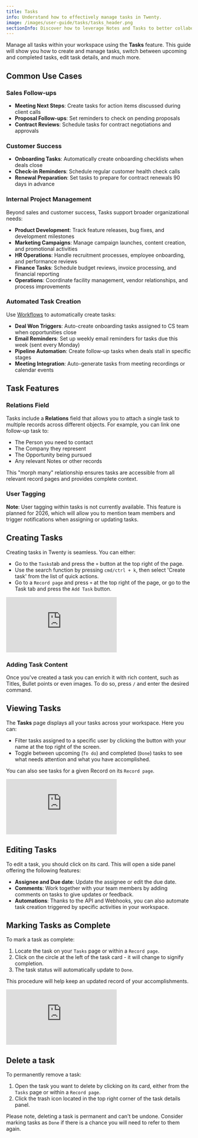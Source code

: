 ```yaml
---
title: Tasks
info: Understand how to effectively manage tasks in Twenty.
image: /images/user-guide/tasks/tasks_header.png
sectionInfo: Discover how to leverage Notes and Tasks to better collaborate with your team.
---
```


Manage all tasks within your workspace using the **Tasks** feature. This guide will show you how to create and manage tasks, switch between upcoming and completed tasks, edit task details, and much more.

## Common Use Cases

### Sales Follow-ups
- **Meeting Next Steps**: Create tasks for action items discussed during client calls
- **Proposal Follow-ups**: Set reminders to check on pending proposals
- **Contract Reviews**: Schedule tasks for contract negotiations and approvals

### Customer Success
- **Onboarding Tasks**: Automatically create onboarding checklists when deals close
- **Check-in Reminders**: Schedule regular customer health check calls
- **Renewal Preparation**: Set tasks to prepare for contract renewals 90 days in advance

### Internal Project Management
Beyond sales and customer success, Tasks support broader organizational needs:
- **Product Development**: Track feature releases, bug fixes, and development milestones
- **Marketing Campaigns**: Manage campaign launches, content creation, and promotional activities
- **HR Operations**: Handle recruitment processes, employee onboarding, and performance reviews
- **Finance Tasks**: Schedule budget reviews, invoice processing, and financial reporting
- **Operations**: Coordinate facility management, vendor relationships, and process improvements

### Automated Task Creation
Use [Workflows](/user-guide/section/workflows/getting-started-workflows) to automatically create tasks:
- **Deal Won Triggers**: Auto-create onboarding tasks assigned to CS team when opportunities close
- **Email Reminders**: Set up weekly email reminders for tasks due this week (sent every Monday)
- **Pipeline Automation**: Create follow-up tasks when deals stall in specific stages
- **Meeting Integration**: Auto-generate tasks from meeting recordings or calendar events


## Task Features

### Relations Field
Tasks include a **Relations** field that allows you to attach a single task to multiple records across different objects. For example, you can link one follow-up task to:
- The Person you need to contact
- The Company they represent  
- The Opportunity being pursued
- Any relevant Notes or other records

This "morph many" relationship ensures tasks are accessible from all relevant record pages and provides complete context.

### User Tagging
**Note**: User tagging within tasks is not currently available. This feature is planned for 2026, which will allow you to mention team members and trigger notifications when assigning or updating tasks.

## Creating Tasks

Creating tasks in Twenty is seamless. You can either:

-  Go to the `Tasks`tab and press the `+` button at the top right of the page.
-  Use the search function by pressing `cmd/ctrl + k`, then select 'Create task' from the list of quick actions.
-  Go to a `Record page` and press `+` at the top right of the page, or go to the Task tab and press the `Add Task` button.

<div style={{padding:'70.59% 0 0 0', position:'relative', margin: '32px 0px 0px'}}>
  <iframe 
    src="https://player.vimeo.com/video/928786754?autoplay=1&loop=1&autopause=0&background=1&amp;app_id=58479" 
    frameBorder="0" 
    allow="autoplay; fullscreen; picture-in-picture; clipboard-write" 
    style={{
      position:'absolute',
      top:0,
      left:0,
      width:'100%',
      height:'100%',
      borderRadius: '16px', 
      border:'2px solid black'
    }}
    title="Export data"
  ></iframe>
</div>
<script src="https://player.vimeo.com/api/player.js"></script>

### Adding Task Content

Once you've created a task you can enrich it with rich content, such as Titles, Bullet points or even images. To do so, press `/` and enter the desired command.

## Viewing Tasks

The **Tasks** page displays all your tasks across your workspace. Here you can:

- Filter tasks assigned to a specific user by clicking the button with your name at the top right of the screen.
- Toggle between upcoming (`To do`) and completed (`Done`) tasks to see what needs attention and what you have accomplished.

You can also see tasks for a given Record on its `Record page`.

<div style={{padding:'69.01% 0 0 0', position:'relative', margin: '32px 0px 0px'}}>
  <iframe 
    src="https://player.vimeo.com/video/927908280?autoplay=1&loop=1&autopause=0&background=1&amp;app_id=58479" 
    frameBorder="0" 
    allow="autoplay; fullscreen; picture-in-picture; clipboard-write" 
    style={{
      position:'absolute',
      top:0,
      left:0,
      width:'100%',
      height:'100%',
      borderRadius: '16px', 
      border:'2px solid black'
    }}
    title="Export data"
  ></iframe>
</div>
<script src="https://player.vimeo.com/api/player.js"></script>

## Editing Tasks

To edit a task, you should click on its card. This will open a side panel offering the following features:

-  **Assignee and Due date**: Update the assignee or edit the due date.
-  **Comments**: Work together with your team members by adding comments on tasks to give updates or feedback.
-  **Automations**: Thanks to the API and Webhooks, you can also automate task creation triggered by specific activities in your workspace.

## Marking Tasks as Complete

To mark a task as complete:

1. Locate the task on your `Tasks` page or within a `Record page`.
2. Click on the circle at the left of the task card - it will change to signify completion.
3. The task status will automatically update to `Done`.

This procedure will help keep an updated record of your accomplishments. 

<div style={{padding:'69.01% 0 0 0', position:'relative', margin: '32px 0px 0px'}}>
  <iframe 
    src="https://player.vimeo.com/video/927910083?autoplay=1&loop=1&autopause=0&background=1&amp;app_id=58479" 
    frameBorder="0" 
    allow="autoplay; fullscreen; picture-in-picture; clipboard-write" 
    style={{
      position:'absolute',
      top:0,
      left:0,
      width:'100%',
      height:'100%',
      borderRadius: '16px', 
      border:'2px solid black'
    }}
    title="Export data"
  ></iframe>
</div>
<script src="https://player.vimeo.com/api/player.js"></script>

## Delete a task

To permanently remove a task:

1. Open the task you want to delete by clicking on its card, either from the `Tasks` page or within a `Record page`.
2. Click the trash icon located in the top right corner of the task details panel.

Please note, deleting a task is permanent and can't be undone. Consider marking tasks as `Done` if there is a chance you will need to refer to them again.

<ArticleEditContent></ArticleEditContent>